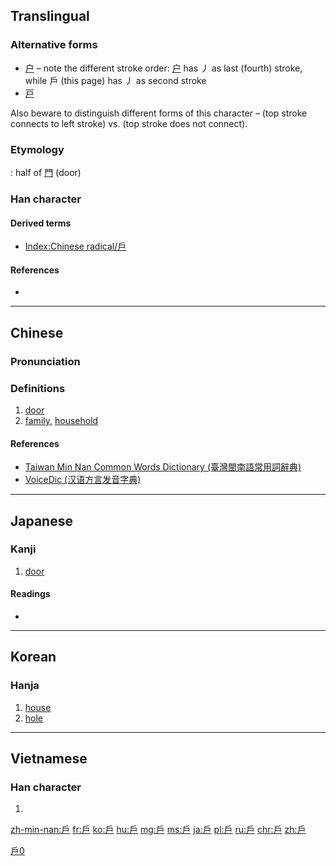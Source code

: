 {{also|户|戸|尸}}
==Translingual==
{{stroke order|type=animate}}
{{ja-forms|[[戸]]|[[户]]|戶}}

===Alternative forms===
* [[户]] – note the different stroke order: [[户]] has 丿 as last (fourth) stroke, while 戶 (this page) has 丿 as second stroke
* [[戸]]
Also beware to distinguish different forms of this character – {{lang|ja|戶}} (top stroke connects to left stroke) vs. {{lang|und|sc=Hani|戶}} (top stroke does not connect).

===Etymology===
{{liushu|p}}: half of [[門]] (door)

===Han character===
{{Han char|rn=63|rad=戶|as=00|sn=4|four=3027<sub>7</sub>|canj=竹尸 (HS)}}

====Derived terms====
* [[Index:Chinese radical/戶]]

====References====
* {{Han ref|kx=0414.320|dkj=11696|dj=0759.030|hdz=32257.010|uh=6236|ud=25142|bh=A4E1|bd=42209}}

----

==Chinese==
{{zh-forms|s=户}}

===Pronunciation===
{{zh-pron
|m=hù
|c=wu6
|h=pfs=fù
|mn=hō͘
|w=3hhu
|mc=y
|oc=y
|ma=|ma2=
|cat=n
}}

===Definitions===
{{zh-hanzi}}

# [[door]]
# [[family]], [[household]]

====References====
*[http://twblg.dict.edu.tw/holodict_new/result_detail.jsp?n_no=41017&curpage=2&sample=%E6%88%B6&radiobutton=1&querytarget=1&limit=20&pagenum=2&rowcount=26 Taiwan Min Nan Common Words Dictionary (臺灣閩南語常用詞辭典)]
*[http://cn.voicedic.com/ VoiceDic (汉语方言发音字典)]

----

==Japanese==

===Kanji===
{{ja-kanji|grade=|rs=戶00}}

# [[door]]

====Readings====
* {{ja-readings|on=[[こ]] (ko)|kun=[[と]] (to), [[へ]] (he)}}

----

==Korean==

===Hanja===
{{ko-hanja|hangeul=호|eumhun=지게|mr=ho|y=ho}}

# [[house]]
# [[hole]]

----

==Vietnamese==

===Han character===
{{vi-hantu|[[hộ]]|rs=戶00}}

# {{defn|lang=vi|sort=戶00}}

[[Category:CJKV radicals| ]]
[[Category:CJKV characters simplified differently in Japan and China|戶0]]

[[zh-min-nan:戶]]
[[fr:戶]]
[[ko:戶]]
[[hu:戶]]
[[mg:戶]]
[[ms:戶]]
[[ja:戶]]
[[pl:戶]]
[[ru:戶]]
[[chr:戶]]
[[zh:戶]]